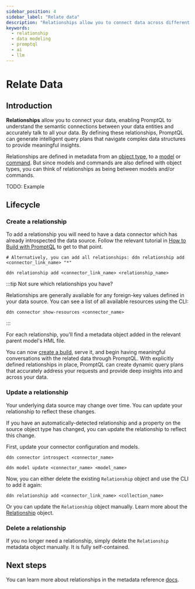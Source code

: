 ```yaml
---
sidebar_position: 4
sidebar_label: "Relate data"
description: "Relationships allow you to connect data across different models for PromptQL to understand and access."
keywords:
  - relationship
  - data modeling
  - promptql
  - ai
  - llm
---
```


# Relate Data

## Introduction

**Relationships** allow you to connect your data, enabling PromptQL to understand the semantic connections between your
data entities and accurately talk to all your data. By defining these relationships, PromptQL can generate intelligent
query plans that navigate complex data structures to provide meaningful insights.

Relationships are defined in metadata from an
[object type](/reference/metadata-reference/types.mdx#objecttype-objecttype), to a
[model](/reference/metadata-reference/models.mdx) or [command](/reference/metadata-reference/commands.mdx). But since
models and commands are also defined with object types, you can think of relationships as being between models and/or
commands.

TODO: Example

## Lifecycle

### Create a relationship

To add a relationship you will need to have a data connector which has already introspected the data source. Follow the
relevant tutorial in [How to Build with PromptQL](/how-to-build-with-promptql/index.mdx) to get to that point.

```ddn title="Add your relationship by passing the connector's and relationship's names:"
# Alternatively, you can add all relationships: ddn relationship add <connector_link_name> "*"

ddn relationship add <connector_link_name> <relationship_name>
```

:::tip Not sure which relationships you have?

Relationships are generally available for any foreign-key values defined in your data source. You can see a list of all
available resources using the CLI:

```ddn
ddn connector show-resources <connector_name>
```

:::

For each relationship, you'll find a metadata object added in the relevant parent model's HML file.

You can now [create a build](/reference/cli/commands/ddn_supergraph_build.mdx), serve it, and begin having meaningful
conversations with the related data through PromptQL. With explicitly defined relationships in place, PromptQL can
create dynamic query plans that accurately address your requests and provide deep insights into and across your data.

### Update a relationship

Your underlying data source may change over time. You can update your relationship to reflect these changes.

If you have an automatically-detected relationship and a property on the source object type has changed, you can update
the relationship to reflect this change.

First, update your connector configuration and models.

```ddn title="Re-introspect your source:"
ddn connector introspect <connector_name>
```

```ddn title="Then, update your model:"
ddn model update <connector_name> <model_name>
```

Now, you can either delete the existing `Relationship` object and use the CLI to add it again:

```ddn title="Delete your existing relationship manually and add it again:"
ddn relationship add <connector_link_name> <collection_name>
```

Or you can update the `Relationship` object manually. Learn more about the
[Relationship](/reference/metadata-reference/relationships.mdx) object.

### Delete a relationship

If you no longer need a relationship, simply delete the `Relationship` metadata object manually. It is fully
self-contained.

## Next steps

You can learn more about relationships in the metadata reference
[docs](/reference/metadata-reference/relationships.mdx).
